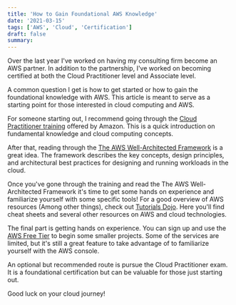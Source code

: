 ```yaml
---
title: 'How to Gain Foundational AWS Knowledge'
date: '2021-03-15'
tags: ['AWS', 'Cloud', 'Certification']
draft: false
summary:
---
```


Over the last year I've worked on having my consulting firm become an AWS partner. In addition to the partnership, I've worked on becoming certified at both the Cloud Practitioner level and Associate level. 

A common question I get is how to get started or how to gain the foundational knowledge with AWS. This article is meant to serve as a starting point for those interested in cloud computing and AWS. 

For someone starting out, I recommend going through the [Cloud Practitioner training](https://aws.amazon.com/training/learn-about/cloud-practitioner/) offered by Amazon. This is a quick introduction on fundamental knowledge and cloud computing concepts. 

After that, reading through the  [The AWS Well-Architected Framework](https://aws.amazon.com/architecture/well-architected/?wa-lens-whitepapers.sort-by=item.additionalFields.sortDate&wa-lens-whitepapers.sort-order=desc) is a great idea. The framework describes the key concepts, design principles, and architectural best practices for designing and running workloads in the cloud.

Once you've gone through the training and read the The AWS Well-Architected Framework it's time to get some hands on experience and familiarize yourself with some specific tools!  For a good overview of AWS resources (Among other things), check out  [Tutorials Dojo](https://tutorialsdojo.com/). Here you'll find cheat sheets and several other resources on AWS and cloud technologies. 

The final part is getting hands on experience. You can sign up and use the  [AWS Free Tier](https://aws.amazon.com/free/?all-free-tier.sort-by=item.additionalFields.SortRank&all-free-tier.sort-order=asc) to begin some smaller projects. Some of the services are limited, but it's still a great feature to take advantage of to familiarize yourself with the AWS console. 

An optional but recommended route is pursue the Cloud Practitioner exam. It is a foundational certification but can be valuable for those just starting out. 

Good luck on your cloud journey!
